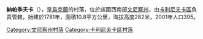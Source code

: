 {{coord|49|36|40|N|28|33|23|E|scale:30000|display=title}}

'''納帕季夫卡'''（{{lang-uk|Нападівка}}），是[[烏克蘭|烏克蘭]]的村落，位於該國西南部[[文尼察州|文尼察州]]，由[[卡利尼夫卡區|卡利尼夫卡區]]負責管轄，始建於1781年，面積10.8平方公里，海拔高度282米，2001年人口395。

[[Category:文尼察州村落|Category:文尼察州村落]]
[[Category:卡利尼夫卡區村落|Category:卡利尼夫卡區村落]]


{{Vinnytsia-geo-stub}}